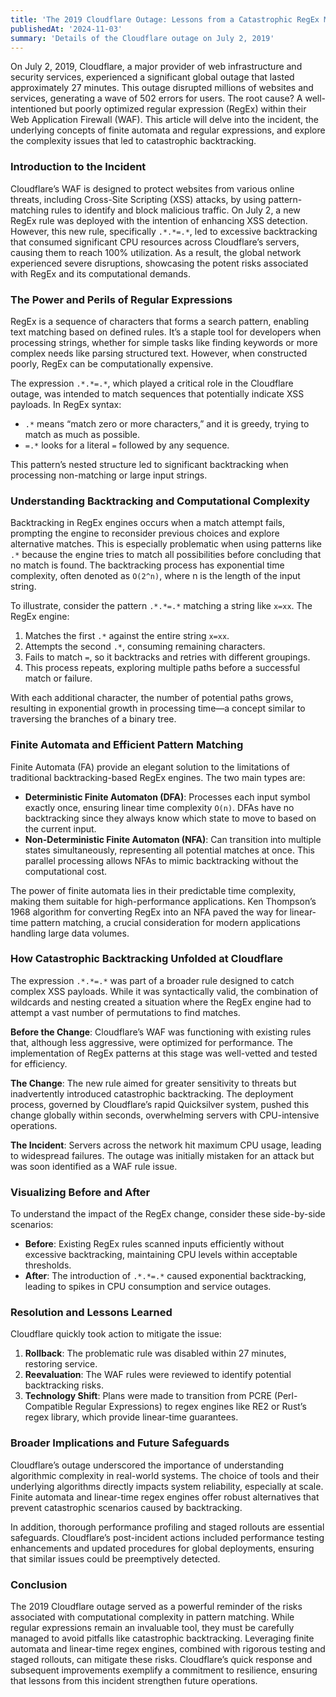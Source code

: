 ```yaml
---
title: 'The 2019 Cloudflare Outage: Lessons from a Catastrophic RegEx Mistake'
publishedAt: '2024-11-03'
summary: 'Details of the Cloudflare outage on July 2, 2019'
---
```


On July 2, 2019, Cloudflare, a major provider of web infrastructure and security services, experienced a significant global outage that lasted approximately 27 minutes. This outage disrupted millions of websites and services, generating a wave of 502 errors for users. The root cause? A well-intentioned but poorly optimized regular expression (RegEx) within their Web Application Firewall (WAF). This article will delve into the incident, the underlying concepts of finite automata and regular expressions, and explore the complexity issues that led to catastrophic backtracking.

### Introduction to the Incident

Cloudflare’s WAF is designed to protect websites from various online threats, including Cross-Site Scripting (XSS) attacks, by using pattern-matching rules to identify and block malicious traffic. On July 2, a new RegEx rule was deployed with the intention of enhancing XSS detection. However, this new rule, specifically `.*.*=.*`, led to excessive backtracking that consumed significant CPU resources across Cloudflare’s servers, causing them to reach 100% utilization. As a result, the global network experienced severe disruptions, showcasing the potent risks associated with RegEx and its computational demands.

### The Power and Perils of Regular Expressions

RegEx is a sequence of characters that forms a search pattern, enabling text matching based on defined rules. It’s a staple tool for developers when processing strings, whether for simple tasks like finding keywords or more complex needs like parsing structured text. However, when constructed poorly, RegEx can be computationally expensive.

The expression `.*.*=.*`, which played a critical role in the Cloudflare outage, was intended to match sequences that potentially indicate XSS payloads. In RegEx syntax:

- `.*` means “match zero or more characters,” and it is greedy, trying to match as much as possible.  
- `=.*` looks for a literal `=` followed by any sequence.

This pattern’s nested structure led to significant backtracking when processing non-matching or large input strings.

### Understanding Backtracking and Computational Complexity

<Sim />

Backtracking in RegEx engines occurs when a match attempt fails, prompting the engine to reconsider previous choices and explore alternative matches. This is especially problematic when using patterns like `.*` because the engine tries to match all possibilities before concluding that no match is found. The backtracking process has exponential time complexity, often denoted as `O(2^n)`, where n is the length of the input string.

To illustrate, consider the pattern `.*.*=.*` matching a string like `x=xx`. The RegEx engine:

1. Matches the first `.*` against the entire string `x=xx`.  
2. Attempts the second `.*`, consuming remaining characters.  
3. Fails to match `=`, so it backtracks and retries with different groupings.  
4. This process repeats, exploring multiple paths before a successful match or failure.

<TreeSim />

With each additional character, the number of potential paths grows, resulting in exponential growth in processing time—a concept similar to traversing the branches of a binary tree.


### Finite Automata and Efficient Pattern Matching

Finite Automata (FA) provide an elegant solution to the limitations of traditional backtracking-based RegEx engines. The two main types are:

- **Deterministic Finite Automaton (DFA)**: Processes each input symbol exactly once, ensuring linear time complexity `O(n)`. DFAs have no backtracking since they always know which state to move to based on the current input.  
- **Non-Deterministic Finite Automaton (NFA)**: Can transition into multiple states simultaneously, representing all potential matches at once. This parallel processing allows NFAs to mimic backtracking without the computational cost.

The power of finite automata lies in their predictable time complexity, making them suitable for high-performance applications. Ken Thompson’s 1968 algorithm for converting RegEx into an NFA paved the way for linear-time pattern matching, a crucial consideration for modern applications handling large data volumes.

### How Catastrophic Backtracking Unfolded at Cloudflare

<Simulation>

<Params />

The expression `.*.*=.*` was part of a broader rule designed to catch complex XSS payloads. While it was syntactically valid, the combination of wildcards and nesting created a situation where the RegEx engine had to attempt a vast number of permutations to find matches.

<Demand />

**Before the Change**: Cloudflare’s WAF was functioning with existing rules that, although less aggressive, were optimized for performance. The implementation of RegEx patterns at this stage was well-vetted and tested for efficiency.

<Latency />

**The Change**: The new rule aimed for greater sensitivity to threats but inadvertently introduced catastrophic backtracking. The deployment process, governed by Cloudflare’s rapid Quicksilver system, pushed this change globally within seconds, overwhelming servers with CPU-intensive operations.

<Rejection />

**The Incident**: Servers across the network hit maximum CPU usage, leading to widespread failures. The outage was initially mistaken for an attack but was soon identified as a WAF rule issue.

</Simulation>

### Visualizing Before and After

To understand the impact of the RegEx change, consider these side-by-side scenarios:

- **Before**: Existing RegEx rules scanned inputs efficiently without excessive backtracking, maintaining CPU levels within acceptable thresholds.  
- **After**: The introduction of `.*.*=.*` caused exponential backtracking, leading to spikes in CPU consumption and service outages.

### Resolution and Lessons Learned

Cloudflare quickly took action to mitigate the issue:

1. **Rollback**: The problematic rule was disabled within 27 minutes, restoring service.  
2. **Reevaluation**: The WAF rules were reviewed to identify potential backtracking risks.  
3. **Technology Shift**: Plans were made to transition from PCRE (Perl-Compatible Regular Expressions) to regex engines like RE2 or Rust’s regex library, which provide linear-time guarantees.

### Broader Implications and Future Safeguards

Cloudflare’s outage underscored the importance of understanding algorithmic complexity in real-world systems. The choice of tools and their underlying algorithms directly impacts system reliability, especially at scale. Finite automata and linear-time regex engines offer robust alternatives that prevent catastrophic scenarios caused by backtracking.

In addition, thorough performance profiling and staged rollouts are essential safeguards. Cloudflare’s post-incident actions included performance testing enhancements and updated procedures for global deployments, ensuring that similar issues could be preemptively detected.

### Conclusion

The 2019 Cloudflare outage served as a powerful reminder of the risks associated with computational complexity in pattern matching. While regular expressions remain an invaluable tool, they must be carefully managed to avoid pitfalls like catastrophic backtracking. Leveraging finite automata and linear-time regex engines, combined with rigorous testing and staged rollouts, can mitigate these risks. Cloudflare’s quick response and subsequent improvements exemplify a commitment to resilience, ensuring that lessons from this incident strengthen future operations.